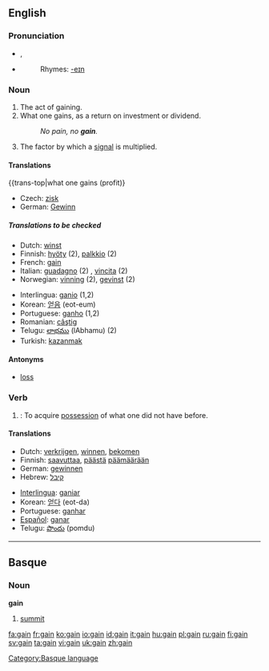 ==English==

===Pronunciation===
*{{IPA|/geɪn/}}, {{SAMPA|/geIn/}}
*{{audio|en-us-gain.ogg|Audio (US)}}
*:Rhymes: [[Rhymes:English:-eɪn|-eɪn]]

===Noun===
{{en-noun}}

# The act of gaining.
# What one gains, as a return on investment or dividend.
#:''No pain, no '''gain'''.''
# {{electronics}} The factor by which a [[signal]] is multiplied.

====Translations====
{{trans-top|what one gains (profit)}
*Czech: [[zisk]] {{m}}
*German: [[Gewinn]] {{m}}
{{trans-mid}}
{{trans-bottom}}
=====Translations to be checked=====
{{checktrans}}
{{top}}
*Dutch: [[winst]] {{f}}
*Finnish: [[hyöty]] (2), [[palkkio]] (2)
*French: [[gain]] {{m}}
*Italian: [[guadagno]] (2) {{m}}, [[vincita]] {{f}} (2)
*Norwegian: [[vinning]] {{m}} (2), [[gevinst]] {{m}} (2)
{{mid}}
*Interlingua: [[ganio]] (1,2)
*Korean: [[얻음]] (eot-eum)
*Portuguese: [[ganho]] {{m}} (1,2)
*Romanian: [[câştig]] {{n}}
*Telugu: [[లాభము]] (lAbhamu) (2)
*Turkish: [[kazanmak]]
{{bottom}}

====Antonyms====
*[[loss]]

===Verb===
{{en-verb}}

# {{transitive}}: To acquire [[possession]] of what one did not have before.

====Translations====
{{top}}
*Dutch: [[verkrijgen]], [[winnen]], [[bekomen]]
*Finnish: [[saavuttaa]], [[päästä]] [[päämäärä]]än
*German: [[gewinnen]]
*Hebrew: [[קיבל]]
{{mid}}
*[[Interlingua]]: [[ganiar]]
*Korean: [[얻다]] (eot-da)
*Portuguese: [[ganhar]]
*[[Español]]: [[ganar]]
*Telugu: [[పొందు]] (pomdu)
{{bottom}}

----

==Basque==

===Noun===
'''gain'''

# [[summit]]

[[Category:Basque language]]

[[fa:gain]]
[[fr:gain]]
[[ko:gain]]
[[io:gain]]
[[id:gain]]
[[it:gain]]
[[hu:gain]]
[[pl:gain]]
[[ru:gain]]
[[fi:gain]]
[[sv:gain]]
[[ta:gain]]
[[vi:gain]]
[[uk:gain]]
[[zh:gain]]